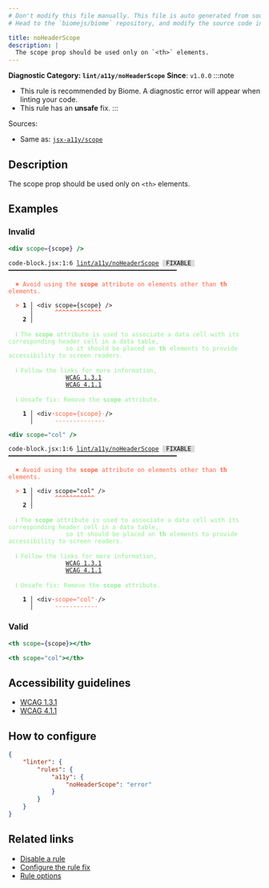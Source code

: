 ```yaml
---
# Don't modify this file manually. This file is auto generated from source, and you will lose your changes next time the website is built.
# Head to the `biomejs/biome` repository, and modify the source code in there.

title: noHeaderScope
description: |
  The scope prop should be used only on `<th>` elements.
---
```


**Diagnostic Category: `lint/a11y/noHeaderScope`**
<Tabs>
<TabItem label="JSX and TSX" icon="seti:javascript">
**Since**: `v1.0.0`
:::note
- This rule is recommended by Biome. A diagnostic error will appear when linting your code.
- This rule has an **unsafe** fix.
:::

Sources: 
- Same as: <a href="https://github.com/jsx-eslint/eslint-plugin-jsx-a11y/blob/main/docs/rules/scope.md" target="_blank"><code>jsx-a11y/scope</code></a>

## Description
The scope prop should be used only on `<th>` elements.

## Examples

### Invalid

```jsx
<div scope={scope} />
```

<pre class="language-text"><code class="language-text">code-block.jsx:1:6 <a href="https://biomejs.dev/linter/rules/no-header-scope">lint/a11y/noHeaderScope</a> <span style="color: #000; background-color: #ddd;"> FIXABLE </span> ━━━━━━━━━━━━━━━━━━━━━━━━━━━━━━━━━━━━━━━━━━━━━━━<br /><br />  <strong><span style="color: Tomato;">✖</span></strong> <span style="color: Tomato;">Avoid using the </span><span style="color: Tomato;"><strong>scope</strong></span><span style="color: Tomato;"> attribute on elements other than </span><span style="color: Tomato;"><strong>th</strong></span><span style="color: Tomato;"> elements.</span><br />  <br />  <strong><span style="color: Tomato;">&gt;</span></strong> <strong>1 │ </strong>&lt;div scope=&#123;scope&#125; /&gt;<br />   <strong>   │ </strong>     <strong><span style="color: Tomato;">^</span></strong><strong><span style="color: Tomato;">^</span></strong><strong><span style="color: Tomato;">^</span></strong><strong><span style="color: Tomato;">^</span></strong><strong><span style="color: Tomato;">^</span></strong><strong><span style="color: Tomato;">^</span></strong><strong><span style="color: Tomato;">^</span></strong><strong><span style="color: Tomato;">^</span></strong><strong><span style="color: Tomato;">^</span></strong><strong><span style="color: Tomato;">^</span></strong><strong><span style="color: Tomato;">^</span></strong><strong><span style="color: Tomato;">^</span></strong><strong><span style="color: Tomato;">^</span></strong><br />    <strong>2 │ </strong><br />  <br />  <strong><span style="color: lightgreen;">ℹ</span></strong> <span style="color: lightgreen;">The </span><span style="color: lightgreen;"><strong>scope</strong></span><span style="color: lightgreen;"> attribute is used to associate a data cell with its corresponding header cell in a data table,<br /></span>    <span style="color: lightgreen;">            so it should be placed on </span><span style="color: lightgreen;"><strong>th</strong></span><span style="color: lightgreen;"> elements to provide accessibility to screen readers.</span><br />  <br />  <strong><span style="color: lightgreen;">ℹ</span></strong> <span style="color: lightgreen;">Follow the links for more information,<br /></span>    <span style="color: lightgreen;">            </span><span style="color: lightgreen;"><a href="https://www.w3.org/WAI/WCAG21/Understanding/info-and-relationships">WCAG 1.3.1</a></span><span style="color: lightgreen;"><br /></span>    <span style="color: lightgreen;">            </span><span style="color: lightgreen;"><a href="https://www.w3.org/WAI/WCAG21/Understanding/parsing">WCAG 4.1.1</a></span><br />  <br />  <strong><span style="color: lightgreen;">ℹ</span></strong> <span style="color: lightgreen;">Unsafe fix</span><span style="color: lightgreen;">: </span><span style="color: lightgreen;">Remove the </span><span style="color: lightgreen;"><strong>scope</strong></span><span style="color: lightgreen;"> attribute.</span><br />  <br />  <strong>  1 │ </strong>&lt;div<span style="opacity: 0.8;">·</span><span style="color: Tomato;">s</span><span style="color: Tomato;">c</span><span style="color: Tomato;">o</span><span style="color: Tomato;">p</span><span style="color: Tomato;">e</span><span style="color: Tomato;">=</span><span style="color: Tomato;">&#123;</span><span style="color: Tomato;">s</span><span style="color: Tomato;">c</span><span style="color: Tomato;">o</span><span style="color: Tomato;">p</span><span style="color: Tomato;">e</span><span style="color: Tomato;">&#125;</span><span style="opacity: 0.8;"><span style="color: Tomato;">·</span></span>/&gt;<br />  <strong>    │ </strong>     <span style="color: Tomato;">-</span><span style="color: Tomato;">-</span><span style="color: Tomato;">-</span><span style="color: Tomato;">-</span><span style="color: Tomato;">-</span><span style="color: Tomato;">-</span><span style="color: Tomato;">-</span><span style="color: Tomato;">-</span><span style="color: Tomato;">-</span><span style="color: Tomato;">-</span><span style="color: Tomato;">-</span><span style="color: Tomato;">-</span><span style="color: Tomato;">-</span><span style="color: Tomato;">-</span>  <br /></code></pre>

```jsx
<div scope="col" />
```

<pre class="language-text"><code class="language-text">code-block.jsx:1:6 <a href="https://biomejs.dev/linter/rules/no-header-scope">lint/a11y/noHeaderScope</a> <span style="color: #000; background-color: #ddd;"> FIXABLE </span> ━━━━━━━━━━━━━━━━━━━━━━━━━━━━━━━━━━━━━━━━━━━━━━━<br /><br />  <strong><span style="color: Tomato;">✖</span></strong> <span style="color: Tomato;">Avoid using the </span><span style="color: Tomato;"><strong>scope</strong></span><span style="color: Tomato;"> attribute on elements other than </span><span style="color: Tomato;"><strong>th</strong></span><span style="color: Tomato;"> elements.</span><br />  <br />  <strong><span style="color: Tomato;">&gt;</span></strong> <strong>1 │ </strong>&lt;div scope=&quot;col&quot; /&gt;<br />   <strong>   │ </strong>     <strong><span style="color: Tomato;">^</span></strong><strong><span style="color: Tomato;">^</span></strong><strong><span style="color: Tomato;">^</span></strong><strong><span style="color: Tomato;">^</span></strong><strong><span style="color: Tomato;">^</span></strong><strong><span style="color: Tomato;">^</span></strong><strong><span style="color: Tomato;">^</span></strong><strong><span style="color: Tomato;">^</span></strong><strong><span style="color: Tomato;">^</span></strong><strong><span style="color: Tomato;">^</span></strong><strong><span style="color: Tomato;">^</span></strong><br />    <strong>2 │ </strong><br />  <br />  <strong><span style="color: lightgreen;">ℹ</span></strong> <span style="color: lightgreen;">The </span><span style="color: lightgreen;"><strong>scope</strong></span><span style="color: lightgreen;"> attribute is used to associate a data cell with its corresponding header cell in a data table,<br /></span>    <span style="color: lightgreen;">            so it should be placed on </span><span style="color: lightgreen;"><strong>th</strong></span><span style="color: lightgreen;"> elements to provide accessibility to screen readers.</span><br />  <br />  <strong><span style="color: lightgreen;">ℹ</span></strong> <span style="color: lightgreen;">Follow the links for more information,<br /></span>    <span style="color: lightgreen;">            </span><span style="color: lightgreen;"><a href="https://www.w3.org/WAI/WCAG21/Understanding/info-and-relationships">WCAG 1.3.1</a></span><span style="color: lightgreen;"><br /></span>    <span style="color: lightgreen;">            </span><span style="color: lightgreen;"><a href="https://www.w3.org/WAI/WCAG21/Understanding/parsing">WCAG 4.1.1</a></span><br />  <br />  <strong><span style="color: lightgreen;">ℹ</span></strong> <span style="color: lightgreen;">Unsafe fix</span><span style="color: lightgreen;">: </span><span style="color: lightgreen;">Remove the </span><span style="color: lightgreen;"><strong>scope</strong></span><span style="color: lightgreen;"> attribute.</span><br />  <br />  <strong>  1 │ </strong>&lt;div<span style="opacity: 0.8;">·</span><span style="color: Tomato;">s</span><span style="color: Tomato;">c</span><span style="color: Tomato;">o</span><span style="color: Tomato;">p</span><span style="color: Tomato;">e</span><span style="color: Tomato;">=</span><span style="color: Tomato;">&quot;</span><span style="color: Tomato;">c</span><span style="color: Tomato;">o</span><span style="color: Tomato;">l</span><span style="color: Tomato;">&quot;</span><span style="opacity: 0.8;"><span style="color: Tomato;">·</span></span>/&gt;<br />  <strong>    │ </strong>     <span style="color: Tomato;">-</span><span style="color: Tomato;">-</span><span style="color: Tomato;">-</span><span style="color: Tomato;">-</span><span style="color: Tomato;">-</span><span style="color: Tomato;">-</span><span style="color: Tomato;">-</span><span style="color: Tomato;">-</span><span style="color: Tomato;">-</span><span style="color: Tomato;">-</span><span style="color: Tomato;">-</span><span style="color: Tomato;">-</span>  <br /></code></pre>

### Valid

```jsx
<th scope={scope}></th>
```

```jsx
<th scope="col"></th>
```

## Accessibility guidelines

- [WCAG 1.3.1](https://www.w3.org/WAI/WCAG21/Understanding/info-and-relationships)
- [WCAG 4.1.1](https://www.w3.org/WAI/WCAG21/Understanding/parsing)

## How to configure
```json title="biome.json"
{
	"linter": {
		"rules": {
			"a11y": {
				"noHeaderScope": "error"
			}
		}
	}
}

```
## Related links

- [Disable a rule](/linter/#disable-a-rule)
- [Configure the rule fix](/linter#configure-the-rule-fix)
- [Rule options](/linter/#rule-options)

</TabItem>
</Tabs>

